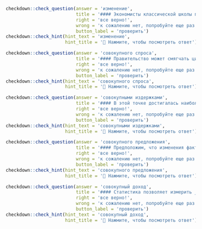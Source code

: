 ```r
checkdown::check_question(answer = 'изменение', 
                          title = '#### Экономисты классической школы придерживаются мнения об отсутствии существенного воздействия шоков совокупного спроса на ____________ (**изменение**) объема производства.',
                          right = 'все верно!', 
                          wrong = 'к сожалению нет, попробуйте еще раз...',
                          button_label = 'проверить')
checkdown::check_hint(hint_text = 'изменение',
                      hint_title = '🔎 Нажмите, чтобы посмотреть ответ')
```

```r
checkdown::check_question(answer = 'совокупного спроса', 
                          title = '#### Правительство может смягчать циклические колебания, вызванные резкими изменениями ____________ (**совокупный, спрос**) или совокупного предложения.',
                          right = 'все верно!', 
                          wrong = 'к сожалению нет, попробуйте еще раз...',
                          button_label = 'проверить')
checkdown::check_hint(hint_text = 'совокупного спроса',
                      hint_title = '🔎 Нажмите, чтобы посмотреть ответ')
```

```r
checkdown::check_question(answer = 'совокупными издержками', 
                          title = '#### В этой точке достигалась наибольшая разница между совокупным доходом и ____________ (**совокупный, издержка**), т. е. прибыль была максимальной.',
                          right = 'все верно!', 
                          wrong = 'к сожалению нет, попробуйте еще раз...',
                          button_label = 'проверить')
checkdown::check_hint(hint_text = 'совокупными издержками',
                      hint_title = '🔎 Нажмите, чтобы посмотреть ответ')
```

```r
checkdown::check_question(answer = 'совокупного предложения', 
                          title = '#### Предположим, что изменения факторов предложения сдвигают кривую долгосрочного ____________ (**совокупный, предложение**) вправо.',
                          right = 'все верно!', 
                          wrong = 'к сожалению нет, попробуйте еще раз...',
                          button_label = 'проверить')
checkdown::check_hint(hint_text = 'совокупного предложения',
                      hint_title = '🔎 Нажмите, чтобы посмотреть ответ')
```

```r
checkdown::check_question(answer = 'совокупный доход', 
                          title = '#### Статистика позволяет измерить ____________ (**совокупный, доход**) в экономике.',
                          right = 'все верно!', 
                          wrong = 'к сожалению нет, попробуйте еще раз...',
                          button_label = 'проверить')
checkdown::check_hint(hint_text = 'совокупный доход',
                      hint_title = '🔎 Нажмите, чтобы посмотреть ответ')
```

